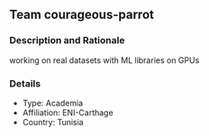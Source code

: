 ## Team courageous-parrot

### Description and Rationale
working on real datasets with ML libraries on GPUs

### Details

* Type: Academia
* Affiliation: ENI-Carthage
* Country: Tunisia

